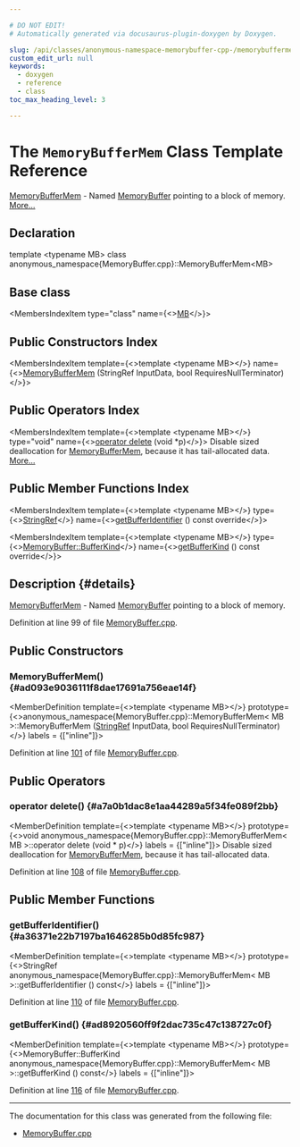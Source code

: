 ```yaml
---

# DO NOT EDIT!
# Automatically generated via docusaurus-plugin-doxygen by Doxygen.

slug: /api/classes/anonymous-namespace-memorybuffer-cpp-/memorybuffermem
custom_edit_url: null
keywords:
  - doxygen
  - reference
  - class
toc_max_heading_level: 3

---
```





# The `MemoryBufferMem` Class Template Reference

<DoxygenPage pluginConfig={pluginConfig}>

<a href="/docs/api/classes/anonymous-namespace-memorybuffer-cpp-/memorybuffermem">MemoryBufferMem</a> - Named <a href="/docs/api/classes/llvm/memorybuffer">MemoryBuffer</a> pointing to a block of memory. <a href="#details">More...</a>

## Declaration

<CodeBlock>template &lt;typename MB&gt;
class anonymous_namespace{MemoryBuffer.cpp}::MemoryBufferMem&lt;MB&gt;</CodeBlock>

## Base class

<MembersIndex>

<MembersIndexItem
  type="class"
  name={<><a href="/docs/api/classes/mb">MB</a></>}>
</MembersIndexItem>

</MembersIndex>

## Public Constructors Index

<MembersIndex>

<MembersIndexItem
  template={<>template &lt;typename MB&gt;</>}
  name={<><a href="#ad093e9036111f8dae17691a756eae14f">MemoryBufferMem</a> (StringRef InputData, bool RequiresNullTerminator)</>}>
</MembersIndexItem>

</MembersIndex>

## Public Operators Index

<MembersIndex>

<MembersIndexItem
  template={<>template &lt;typename MB&gt;</>}
  type="void"
  name={<><a href="#a7a0b1dac8e1aa44289a5f34fe089f2bb">operator delete</a> (void &#42;p)</>}>
Disable sized deallocation for <a href="/docs/api/classes/anonymous-namespace-memorybuffer-cpp-/memorybuffermem">MemoryBufferMem</a>, because it has tail-allocated data. <a href="#a7a0b1dac8e1aa44289a5f34fe089f2bb">More...</a>
</MembersIndexItem>

</MembersIndex>

## Public Member Functions Index

<MembersIndex>

<MembersIndexItem
  template={<>template &lt;typename MB&gt;</>}
  type={<><a href="/docs/api/classes/llvm/stringref">StringRef</a></>}
  name={<><a href="#a36371e22b7197ba1646285b0d85fc987">getBufferIdentifier</a> () const override</>}>
</MembersIndexItem>

<MembersIndexItem
  template={<>template &lt;typename MB&gt;</>}
  type={<><a href="/docs/api/classes/llvm/memorybuffer/#a13d3f2713d567f925cb4efecf94d2101">MemoryBuffer::BufferKind</a></>}
  name={<><a href="#ad8920560ff9f2dac735c47c138727c0f">getBufferKind</a> () const override</>}>
</MembersIndexItem>

</MembersIndex>

## Description {#details}

<a href="/docs/api/classes/anonymous-namespace-memorybuffer-cpp-/memorybuffermem">MemoryBufferMem</a> - Named <a href="/docs/api/classes/llvm/memorybuffer">MemoryBuffer</a> pointing to a block of memory.

Definition at line 99 of file <a href="/docs/api/files/lib/lib/support/memorybuffer-cpp">MemoryBuffer.cpp</a>.

<SectionDefinition>

## Public Constructors

### MemoryBufferMem() {#ad093e9036111f8dae17691a756eae14f}

<MemberDefinition
  template={<>template &lt;typename MB&gt;</>}
  prototype={<>anonymous&#95;namespace&#123;MemoryBuffer.cpp&#125;::MemoryBufferMem&lt; MB &gt;::MemoryBufferMem (<a href="/docs/api/classes/llvm/stringref">StringRef</a> InputData, bool RequiresNullTerminator)</>}
  labels = {["inline"]}>

Definition at line <a href="/docs/api/files/lib/lib/support/memorybuffer-cpp/#l00101">101</a> of file <a href="/docs/api/files/lib/lib/support/memorybuffer-cpp">MemoryBuffer.cpp</a>.
</MemberDefinition>

</SectionDefinition>

<SectionDefinition>

## Public Operators

### operator delete() {#a7a0b1dac8e1aa44289a5f34fe089f2bb}

<MemberDefinition
  template={<>template &lt;typename MB&gt;</>}
  prototype={<>void anonymous&#95;namespace&#123;MemoryBuffer.cpp&#125;::MemoryBufferMem&lt; MB &gt;::operator delete (void &#42; p)</>}
  labels = {["inline"]}>
Disable sized deallocation for <a href="/docs/api/classes/anonymous-namespace-memorybuffer-cpp-/memorybuffermem">MemoryBufferMem</a>, because it has tail-allocated data.

Definition at line <a href="/docs/api/files/lib/lib/support/memorybuffer-cpp/#l00108">108</a> of file <a href="/docs/api/files/lib/lib/support/memorybuffer-cpp">MemoryBuffer.cpp</a>.
</MemberDefinition>

</SectionDefinition>

<SectionDefinition>

## Public Member Functions

### getBufferIdentifier() {#a36371e22b7197ba1646285b0d85fc987}

<MemberDefinition
  template={<>template &lt;typename MB&gt;</>}
  prototype={<>StringRef anonymous&#95;namespace&#123;MemoryBuffer.cpp&#125;::MemoryBufferMem&lt; MB &gt;::getBufferIdentifier () const</>}
  labels = {["inline"]}>

Definition at line <a href="/docs/api/files/lib/lib/support/memorybuffer-cpp/#l00110">110</a> of file <a href="/docs/api/files/lib/lib/support/memorybuffer-cpp">MemoryBuffer.cpp</a>.
</MemberDefinition>

### getBufferKind() {#ad8920560ff9f2dac735c47c138727c0f}

<MemberDefinition
  template={<>template &lt;typename MB&gt;</>}
  prototype={<>MemoryBuffer::BufferKind anonymous&#95;namespace&#123;MemoryBuffer.cpp&#125;::MemoryBufferMem&lt; MB &gt;::getBufferKind () const</>}
  labels = {["inline"]}>

Definition at line <a href="/docs/api/files/lib/lib/support/memorybuffer-cpp/#l00116">116</a> of file <a href="/docs/api/files/lib/lib/support/memorybuffer-cpp">MemoryBuffer.cpp</a>.
</MemberDefinition>

</SectionDefinition>

<hr/>

The documentation for this class was generated from the following file:

<ul>
<li><a href="/docs/api/files/lib/lib/support/memorybuffer-cpp">MemoryBuffer.cpp</a></li>
</ul>

</DoxygenPage>
